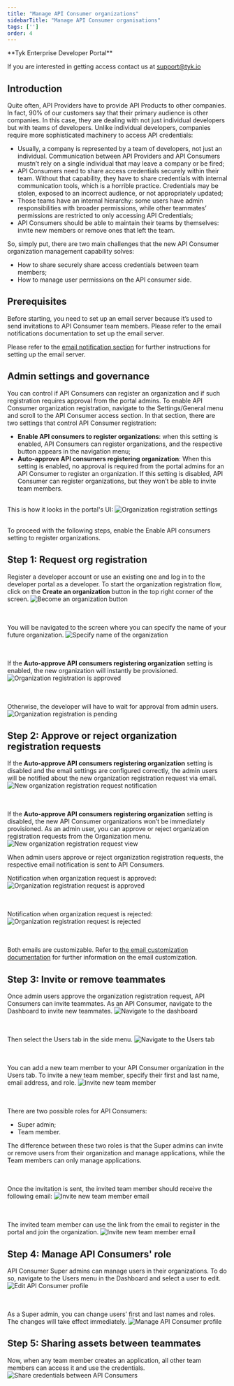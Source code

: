```yaml
---
title: "Manage API Consumer organizations"
sidebarTitle: "Manage API Consumer organisations"
tags: ['']
order: 4
---
```



<Note>
**Tyk Enterprise Developer Portal**

If you are interested in getting access contact us at [support@tyk.io](<mailto:support@tyk.io?subject=Tyk Enterprise Portal Beta>)
</Note>


## Introduction
Quite often, API Providers have to provide API Products to other companies. In fact, 90% of our customers say that their primary audience is other companies. In this case, they are dealing with not just individual developers but with teams of developers.
Unlike individual developers, companies require more sophisticated machinery to access API credentials:
* Usually, a company is represented by a team of developers, not just an individual. Communication between API Providers and API Consumers mustn’t rely on a single individual that may leave a company or be fired;
* API Consumers need to share access credentials securely within their team. Without that capability, they have to share credentials with internal communication tools, which is a horrible practice. Credentials may be stolen, exposed to an incorrect audience, or not appropriately updated;
* Those teams have an internal hierarchy: some users have admin responsibilities with broader permissions, while other teammates’ permissions are restricted to only accessing API Credentials;
* API Consumers should be able to maintain their teams by themselves: invite new members or remove ones that left the team.

So, simply put, there are two main challenges that the new API Consumer organization management capability solves:
* How to share securely share access credentials between team members;
* How to manage user permissions on the API consumer side.

## Prerequisites
Before starting, you need to set up an email server because it’s used to send invitations to API Consumer team members.
Please refer to the email notifications documentation to set up the email server.

Please refer to the [email notification section](/5.6/product-stack/tyk-enterprise-developer-portal/getting-started/setup-email-notifications) for further instructions for setting up the email server.

## Admin settings and governance

You can control if API Consumers can register an organization and if such registration requires approval from the portal admins.
To enable API Consumer organization registration, navigate to the Settings/General menu and scroll to the API Consumer access section. In that section, there are two settings that control API Consumer registration:
* **Enable API consumers to register organizations**: when this setting is enabled, API Consumers can register organizations, and the respective button appears in the navigation menu;
* **Auto-approve API consumers registering organization**: When this setting is enabled, no approval is required from the portal admins for an API Consumer to register an organization. If this setting is disabled, API Consumer can register organizations, but they won’t be able to invite team members.

<br/>This is how it looks in the portal's UI:
<img src="/img/dashboard/portal-management/enterprise-portal/api_consumer_org_registration_settings.png" alt="Organization registration settings" />

<br/>To proceed with the following steps, enable the Enable API consumers setting to register organizations.

## Step 1: Request org registration

Register a developer account or use an existing one and log in to the developer portal as a developer.
To start the organization registration flow, click on the **Create an organization** button in the top right corner of the screen.
<img src="/img/dashboard/portal-management/enterprise-portal/become_an_organisation_navbar.png" alt="Become an organization button" />

<br/><br/>You will be navigated to the screen where you can specify the name of your future organization.
<img src="/img/dashboard/portal-management/enterprise-portal/specify_name_of_an_organisation.png" alt="Specify name of the organization" />

<br/><br/>If the **Auto-approve API consumers registering organization** setting is enabled, the new organization will instantly be provisioned.
<img src="/img/dashboard/portal-management/enterprise-portal/org_registration_is_approved.png" alt="Organization registration is approved" />

<br/><br/>Otherwise, the developer will have to wait for approval from admin users.
<img src="/img/dashboard/portal-management/enterprise-portal/org_registration_is_pending.png" alt="Organization registration is pending" />

## Step 2: Approve or reject organization registration requests

If the **Auto-approve API consumers registering organization** setting is disabled and the email settings are configured correctly, the admin users will be notified about the new organization registration request via email.
<img src="/img/dashboard/portal-management/enterprise-portal/new_org_request_email.png" alt="New organization registration request notification" />

<br/><br/>If the **Auto-approve API consumers registering organization** setting is disabled, the new API Consumer organizations won’t be immediately provisioned.
As an admin user, you can approve or reject organization registration requests from the Organization menu.
<img src="/img/dashboard/portal-management/enterprise-portal/pending_org_registration_admin.png" alt="New organization registration request view" />

When admin users approve or reject organization registration requests, the respective email notification is sent to API Consumers.

Notification when organization request is approved:
<img src="/img/dashboard/portal-management/enterprise-portal/org_request_approved_email.png" alt="Organization registration request is approved" />

<br/><br/>Notification when organization request is rejected:
<img src="/img/dashboard/portal-management/enterprise-portal/org_request_rejected_email.png" alt="Organization registration request is rejected" />

<br/><br/>Both emails are customizable. Refer to [the email customization documentation](/5.6/tyk-stack/tyk-developer-portal/enterprise-developer-portal/customise-enterprise-portal/full-customisation/email-customization) for further information on the email customization.


## Step 3: Invite or remove teammates

Once admin users approve the organization registration request, API Consumers can invite teammates.
As an API Consumer, navigate to the Dashboard to invite new teammates.
<img src="/img/dashboard/portal-management/enterprise-portal/navigate_to_dashboard.png" alt="Navigate to the dashboard" />

<br/><br/>Then select the Users tab in the side menu.
<img src="/img/dashboard/portal-management/enterprise-portal/open_users_tab.png" alt="Navigate to the Users tab" />

<br/><br/>You can add a new team member to your API Consumer organization in the Users tab. To invite a new team member, specify their first and last name, email address, and role.
<img src="/img/dashboard/portal-management/enterprise-portal/invite_team_member.png" alt="Invite new team member" />

<br/><br/>There are two possible roles for API Consumers:
* Super admin;
* Team member.

The difference between these two roles is that the Super admins can invite or remove users from their organization and manage applications, while the Team members can only manage applications.

<br/><br/>Once the invitation is sent, the invited team member should receive the following email:
<img src="/img/dashboard/portal-management/enterprise-portal/team-member-invitation-email.png" alt="Invite new team member email" />

<br/><br/>The invited team member can use the link from the email to register in the portal and join the organization.
<img src="/img/dashboard/portal-management/enterprise-portal/register-new-user.png" alt="Invite new team member email" />

## Step 4: Manage API Consumers' role

API Consumer Super admins can manage users in their organizations. To do so, navigate to the Users menu in the Dashboard and select a user to edit.
<img src="/img/dashboard/portal-management/enterprise-portal/edit_api_consumer.png" alt="Edit API Consumer profile" />

<br/><br/>As a Super admin, you can change users’ first and last names and roles. The changes will take effect immediately.
<img src="/img/dashboard/portal-management/enterprise-portal/manage_api_consumer_profile.png" alt="Manage API Consumer profile" />

## Step 5: Sharing assets between teammates

Now, when any team member creates an application, all other team members can access it and use the credentials.
<img src="/img/dashboard/portal-management/enterprise-portal/share_credentials_between_api_consumers.png" alt="Share credentials between API Consumers" />
